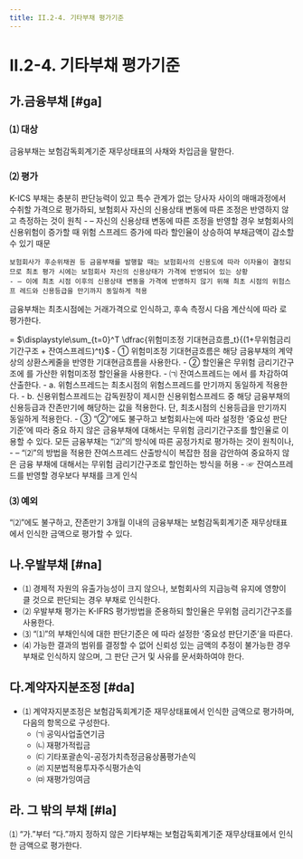 ```yaml
---
title: II.2-4. 기타부채 평가기준
---
```

# II.2-4. 기타부채 평가기준

## 가.금융부채 [#ga]

### ⑴ 대상
금융부채는 보험감독회계기준 재무상태표의 사채와 차입금을 말한다.

### ⑵ 평가
<GCallout severity="info" title="금융부채의 공정가치 평가방법">
    K-ICS 부채는 충분히 판단능력이 있고 특수 관계가 없는 당사자 사이의 매매과정에서 수취할 가격으로 평가하되, 보험회사 자신의 신용상태 변동에 따른 조정은 반영하지 않고 측정하는 것이 원칙
    - – 자신의 신용상태 변동에 따른 조정을 반영할 경우 보험회사의 신용위험이 증가할 때 위험 스프레드 증가에 따라 할인율이 상승하여 부채금액이 감소할 수 있기 때문
    
    보험회사가 후순위채권 등 금융부채를 발행할 때는 보험회사의 신용도에 따라 이자율이 결정되므로 최초 평가 시에는 보험회사 자신의 신용상태가 가격에 반영되어 있는 상황
    - – 이에 최초 시점 이후의 신용상태 변동을 가격에 반영하지 않기 위해 최초 시점의 위험스프 레드와 신용등급을 만기까지 동일하게 적용
</GCallout>

금융부채는 최초시점에는 거래가격으로 인식하고, 후속 측정시 다음 계산식에 따라 <OverlayDemo id="공정가치"/>로 평가한다.

<GMath title="공정가치">
  = $\displaystyle\sum_{t=0}^T \dfrac{위험미조정 기대현금흐름_t}{(1+무위험금리기간구조 + 잔여스프레드)^t}$
<GCmt>
- ① 위험미조정 기대현금흐름은 해당 금융부채의 계약 상의 상환스케줄을 반영한 기대현금흐름을 사용한다.
- ② 할인율은 무위험 금리기간구조에 <OverlayDemo id="442_나"/>를 가산한 위험미조정 할인율을 사용한다.
  - ㈀ 잔여스프레드는  <OverlayDemo id="위험스프레드"/>에서  <OverlayDemo id="신용위험스프레드"/>를 차감하여 산출한다.
    - a. 위험스프레드는 최초시점의 위험스프레드를 만기까지 동일하게 적용한다.
    - b. 신용위험스프레드는 감독원장이 제시한 신용위험스프레드 중 해당 금융부채의 신용등급과 잔존만기에 해당하는 값을 적용한다. 단, 최초시점의 신용등급을 만기까지 동일하게 적용한다.
- ③ “②”에도 불구하고 보험회사는<OverlayDemo id="210_마" />에 따라 설정한 ‘중요성 판단기준’에 따라 중요 하지 않은 금융부채에 대해서는 무위험 금리기간구조를 할인율로 이용할 수 있다.
</GCmt>
</GMath>


<Accordion activeIndex={[]}>
<AccordionTab header="③ 중요하지 않은 금융부채에 대해서는 무위험 금리기간구조로 할인하는 이유">
    모든 금융부채는 “⑵”의 방식에 따른 공정가치로 평가하는 것이 원칙이나,
    - – “⑵”의 방법을 적용한 잔여스프레드 산출방식이 복잡한 점을 감안하여 중요하지 않은 금융 부채에 대해서는 무위험 금리기간구조로 할인하는 방식을 허용
    - ☞ 잔여스프레드를 반영할 경우보다 부채를 크게 인식
</AccordionTab>
</Accordion>

### ⑶ 예외
“⑵”에도 불구하고, 잔존만기 3개월 이내의 금융부채는 보험감독회계기준 재무상태표에서 인식한 금액으로 평가할 수 있다.


## 나.우발부채 [#na]

- ⑴ 경제적 자원의 유출가능성이 크지 않으나, 보험회사의 지급능력 유지에 영향이 클 것으로 판단되는 경우 부채로 인식한다.
- ⑵ 우발부채 평가는 K-IFRS 평가방법을 준용하되 할인율은 무위험 금리기간구조를 사용한다.
- ⑶ “⑴”의 부채인식에 대한 판단기준은 <OverlayDemo id="210_마" />에 따라 설정한 ‘중요성 판단기준’을 따른다.
- ⑷ 가능한 결과의 범위를 결정할 수 없어 신뢰성 있는 금액의 추정이 불가능한 경우 부채로 인식하지 않으며, 그 판단 근거 및 사유를 문서화하여야 한다.


## 다.계약자지분조정 [#da]

- ⑴ 계약자지분조정은 보험감독회계기준 재무상태표에서 인식한 금액으로 평가하며, 다음의 항목으로 구성한다.
  - ㈀ 공익사업출연기금
  - ㈁ 재평가적립금
  - ㈂ 기타포괄손익-공정가치측정금융상품평가손익
  - ㈃ 지분법적용투자주식평가손익
  - ㈄ 재평가잉여금

## 라. 그 밖의 부채 [#la]

⑴ “가.”부터 “다.”까지 정하지 않은 기타부채는 보험감독회계기준 재무상태표에서 인식한 금액으로 평가한다.
